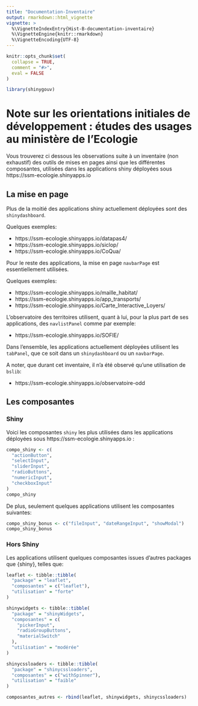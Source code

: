 ```yaml
---
title: "Documentation-Inventaire"
output: rmarkdown::html_vignette
vignette: >
  %\VignetteIndexEntry{Hist-B-documentation-inventaire}
  %\VignetteEngine{knitr::rmarkdown}
  %\VignetteEncoding{UTF-8}
---
```


```r
knitr::opts_chunk$set(
  collapse = TRUE,
  comment = "#>",
  eval = FALSE
)
```

```r
library(shinygouv)
```


# Note sur les orientations initiales de développement : études des usages au ministère de l'Ecologie

Vous trouverez ci dessous les observations suite à un inventaire (non exhaustif) des outils de mises en pages ainsi que les différentes composantes, utilisées dans les applications shiny déployées sous https://ssm-ecologie.shinyapps.io


## La mise en page

Plus de la moitié des applications shiny actuellement déployées sont des `shinydashboard`.

Quelques exemples:

- https://ssm-ecologie.shinyapps.io/datapas4/ 
- https://ssm-ecologie.shinyapps.io/siclop/
- https://ssm-ecologie.shinyapps.io/CoQua/

Pour le reste des applications, la mise en page `navbarPage` est essentiellement utilisées.

Quelques exemples:

- https://ssm-ecologie.shinyapps.io/maille_habitat/
- https://ssm-ecologie.shinyapps.io/app_transports/
- https://ssm-ecologie.shinyapps.io/Carte_Interactive_Loyers/

L'observatoire des territoires utilisent, quant à lui, pour la plus part de ses applications, des `navlistPanel` comme par exemple: 

- https://ssm-ecologie.shinyapps.io/SOFIE/

Dans l'ensemble, les applications actuellement déployées utilisent les `tabPanel`, que ce soit dans un `shinydashboard` ou un `navbarPage`.

A noter, que durant cet inventaire, il n'a été observé qu'une utilisation de `bslib`:

- https://ssm-ecologie.shinyapps.io/observatoire-odd 


## Les composantes

### Shiny

Voici les composantes `shiny` les plus utilisées dans les applications déployées sous https://ssm-ecologie.shinyapps.io :


```r
compo_shiny <- c(
  "actionButton",
  "selectInput",
  "sliderInput",
  "radioButtons",
  "numericInput",
  "checkboxInput"
)
compo_shiny
```

De plus, seulement quelques applications utilisent les composantes suivantes:


```r
compo_shiny_bonus <- c("fileInput", "dateRangeInput", "showModal")
compo_shiny_bonus
```

### Hors Shiny

Les applications utilisent quelques composantes issues d'autres packages que {shiny}, telles que: 


```r
leaflet <- tibble::tibble(
  "package" = "leaflet",
  "composantes" = c("leaflet"),
  "utilisation" = "forte"
)

shinywidgets <- tibble::tibble(
  "package" = "shinyWidgets",
  "composantes" = c(
    "pickerInput",
    "radioGroupButtons",
    "materialSwitch"
  ),
  "utilisation" = "modérée"
)

shinycssloaders <- tibble::tibble(
  "package" = "shinycssloaders",
  "composantes" = c("withSpinner"),
  "utilisation" = "faible"
)

composantes_autres <- rbind(leaflet, shinywidgets, shinycssloaders)
```


